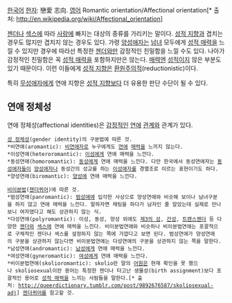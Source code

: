 [[한국어]] [[한자]]: 戀愛 志向. 
[[영어]] Romantic orientation/Affectional orientation[* 출처: http://en.wikipedia.org/wiki/Affectional_orientation]

[[젠더]]나 [[섹스]]에 따라 [[사랑]]에 빠지는 대상의 종류를 가리키는 말이다. [[성적 지향]]과 겹치는 경우도 많지만 겹치지 않는 경우도 있다. 가령 [[양성애]]자는 [[남녀]] 모두에게 [[성적 매력]]을 느낄 수 있지만 경우에 따라선 특정한 [[젠더]]와만 감정적인 친밀함을 느낄 수도 있다. 나아가 감정적인 친밀함은 꼭 [[성적 매력]]을 포함하지만은 않는다. [[매력]]엔 [[성]]적이지 않은 부분도 있기 때문이다. 이런 이들에게 [[성적 지향]]은 [[환원주의]]적(reductionistic)이다.

특히 [[무성애자]]에게 연애 지향은 [[성적 지향]]보다 더 유용한 판단 수단이 될 수 있다.

== 연애 정체성 ==
연애 정체성(affectional identities)은 [[감정]]적인 [[연애]] [[관계]]와 관계가 있다.

 [[성 정체성]](gender identity)의 구분법에 따른 것.
 *비연애(aromantic): [[비연애자]]로 누구에게도 [[연애]] [[매력]]을 느끼지 않는다.
 *이성연애(heteroromantic): [[이성]]에게 연애 매력을 느낀다.
 *동성연애(homoromantic): [[동성]]에게 연애 매력을 느낀다. 다만 한국에서 동성연애자는 [[동성애자]]들이 [[양성애자]]나 동성간의 성교를 하는 [[이성애자]]를 경멸조로 이르는 표현이기도 하다.
 *양성연애(biromantic): [[양성]]에 연애 매력을 느낀다.

 [[비이분법]]([[젠더퀴어]])에 따른 것.
 *범성연애(panromantic): [[범성애]]에 입각한 사상으로 양성연애와 비슷해 보이나 남녀구분을 하지 않고 연애 매력을 느낀다. 말하자면 채팅을 하다가 남자인 줄 알았는데 실제로 만나보니 여자였다고 해도 상관하지 않는 식.
 *다성연애(polyromantic): 이성, 동성, 양성 외에도 [[제3의 성]], [[간성]], [[트랜스젠더]] 등 다양한 [[젠더]]와 [[섹스]]에 연애 매력을 느낀다. 비이분법연애와 비슷하나 비이분법연애는 포괄적으로 구체적인 젠더나 섹스를 설정하지 않는 쪽에 가깝다고 보면 된다. 범성연애가 양성연애의 구분을 상관하지 않는다면 비이분법연애는 다성연애의 구분을 상관하지 않는 쪽을 말한다.
 *남성연애(andromantic): [[남성]]에게 연애 매력을 느낀다.
 *여성연애(gyneromantic): [[여성]]에게 연애 매력을 느낀다.
 *비이분법연애(skolioromantic): skolio란 말의 [[어원]]은 현재 확인을 못 했으나 skoliosexual이란 용어는 특정한 젠더나 타고난 생물성(birth assignment)보다 포괄적인 용어로 [[성적 매력]]을 느끼는 사람들을 말한다.[* 출처: http://queerdictionary.tumblr.com/post/9892676587/skoliosexual-adj] [[젠더퀴어]]를 참고할 것.
